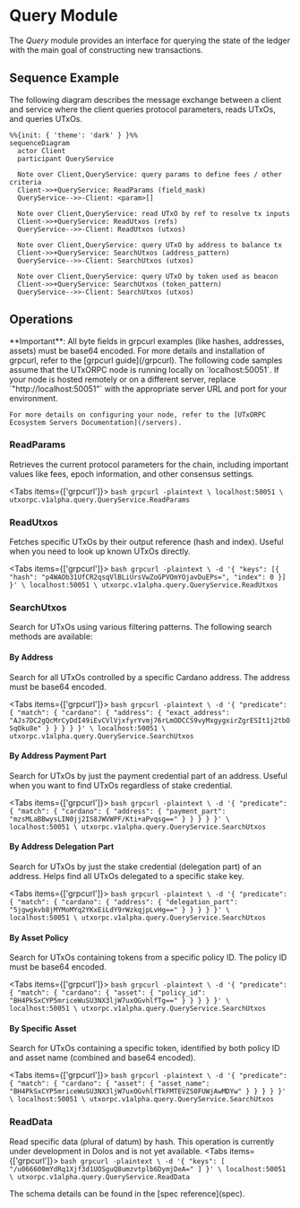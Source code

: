 

# Query Module

The _Query_ module provides an interface for querying the state of the ledger with the main goal of constructing new transactions.

## Sequence Example

The following diagram describes the message exchange between a client and service where the client queries protocol parameters, reads UTxOs, and queries UTxOs.


```mermaid
%%{init: { 'theme': 'dark' } }%%
sequenceDiagram
  actor Client
  participant QueryService

  Note over Client,QueryService: query params to define fees / other criteria
  Client->>+QueryService: ReadParams (field_mask)
  QueryService-->>-Client: <param>[]

  Note over Client,QueryService: read UTxO by ref to resolve tx inputs
  Client->>+QueryService: ReadUtxos (refs)
  QueryService-->>-Client: ReadUtxos (utxos)

  Note over Client,QueryService: query UTxO by address to balance tx
  Client->>+QueryService: SearchUtxos (address_pattern)
  QueryService-->>-Client: SearchUtxos (utxos)

  Note over Client,QueryService: query UTxO by token used as beacon
  Client->>+QueryService: SearchUtxos (token_pattern)
  QueryService-->>-Client: SearchUtxos (utxos)
```


## Operations

<Callout type="info">
  **Important**: All byte fields in grpcurl examples (like hashes, addresses, assets) must be base64 encoded.
  For more details and installation of grpcurl, refer to the [grpcurl guide](/grpcurl).
</Callout>

<Callout type="note">
    The following code samples assume that the UTxORPC node is running locally on `localhost:50051`. If your node is hosted remotely or on a different server, replace `"http://localhost:50051"` with the appropriate server URL and port for your environment. 
    
    For more details on configuring your node, refer to the [UTxORPC Ecosystem Servers Documentation](/servers).
</Callout>

### ReadParams
Retrieves the current protocol parameters for the chain, including important values like fees, epoch information, and other consensus settings.

<Tabs items={['grpcurl']}>
  <Tab>
    ```bash
    grpcurl -plaintext \
      localhost:50051 \
      utxorpc.v1alpha.query.QueryService.ReadParams
    ```
  </Tab>
</Tabs>

### ReadUtxos 
Fetches specific UTxOs by their output reference (hash and index). Useful when you need to look up known UTxOs directly.

<Tabs items={['grpcurl']}>
  <Tab>
    ```bash
    grpcurl -plaintext \
      -d '{
        "keys": [{
          "hash": "p4WAOb31UfCR2qsqVlBLiUrsVwZoGPVOmYOjavDuEPs=",
          "index": 0
        }]
      }' \
      localhost:50051 \
      utxorpc.v1alpha.query.QueryService.ReadUtxos
    ```
  </Tab>
</Tabs>

### SearchUtxos
Search for UTxOs using various filtering patterns. The following search methods are available:

#### By Address
Search for all UTxOs controlled by a specific Cardano address. The address must be base64 encoded.

<Tabs items={['grpcurl']}>
  <Tab>
    ```bash
    grpcurl -plaintext \
      -d '{
        "predicate": {
          "match": {
            "cardano": {
              "address": {
                "exact_address": "AJs7DC2gQcMrCyDdI49iEvCVlVjxfyrYvmj76rLmODCCS9vyMxgygxirZgrESIt1j2tbOSqOku8e"
              }
            }
          }
        }
      }' \
      localhost:50051 \
      utxorpc.v1alpha.query.QueryService.SearchUtxos
    ```
  </Tab>
</Tabs>

#### By Address Payment Part 
Search for UTxOs by just the payment credential part of an address. Useful when you want to find UTxOs regardless of stake credential.

<Tabs items={['grpcurl']}>
  <Tab>
    ```bash
    grpcurl -plaintext \
      -d '{
        "predicate": {
          "match": {
            "cardano": {
              "address": {
                "payment_part": "mzsMLaBBwysLIN0jj2IS8JWVWPF/Kti+aPvqsg=="
              }
            }
          }
        }
      }' \
      localhost:50051 \
      utxorpc.v1alpha.query.QueryService.SearchUtxos
    ```
  </Tab>
</Tabs>

#### By Address Delegation Part
Search for UTxOs by just the stake credential (delegation part) of an address. Helps find all UTxOs delegated to a specific stake key.

<Tabs items={['grpcurl']}>
  <Tab>
    ```bash
    grpcurl -plaintext \
      -d '{
        "predicate": {
          "match": {
            "cardano": {
                "address": {
                    "delegation_part": "5jgwgkvb8jMYMoMYq2YKxEiLdY9rWzkqjpLvHg=="
                }
            }
          }
        }
      }' \
      localhost:50051 \
      utxorpc.v1alpha.query.QueryService.SearchUtxos
    ```
  </Tab>
</Tabs>

#### By Asset Policy
Search for UTxOs containing tokens from a specific policy ID. The policy ID must be base64 encoded.

<Tabs items={['grpcurl']}>
  <Tab>
    ```bash
    grpcurl -plaintext \
      -d '{
        "predicate": {
          "match": {
            "cardano": {
              "asset": {
                "policy_id": "BH4PkSxCYP5mriceWuSU3NX3ljW7uxOGvhlfTg=="
              }
            }
          }
        }
      }' \
      localhost:50051 \
      utxorpc.v1alpha.query.QueryService.SearchUtxos
    ```
  </Tab>
</Tabs>

#### By Specific Asset 
Search for UTxOs containing a specific token, identified by both policy ID and asset name (combined and base64 encoded).

<Tabs items={['grpcurl']}>
  <Tab>
    ```bash
    grpcurl -plaintext \
      -d '{
        "predicate": {
          "match": {
            "cardano": {
              "asset": {
                "asset_name": "BH4PkSxCYP5mriceWuSU3NX3ljW7uxOGvhlfTkFMTEVZS0FUWjAwMDYw"
              }
            }
          }
        }
      }' \
      localhost:50051 \
      utxorpc.v1alpha.query.QueryService.SearchUtxos
    ```
  </Tab>
</Tabs>

### ReadData 
Read specific data (plural of datum) by hash.
<Callout type="warning">
  This operation is currently under development in Dolos and is not yet available.
</Callout>
<Tabs items={['grpcurl']}>
  <Tab>
    ```bash
    grpcurl -plaintext \
      -d '{
        "keys": [
          "/u066600mYdRq1Xjf3d1UOSguQ8umzvtplb6DymjDeA="
        ]
      }' \
      localhost:50051 \
      utxorpc.v1alpha.query.QueryService.ReadData
    ```
  </Tab>
</Tabs>


<Callout type="info">
  The schema details can be found in the [spec reference](spec).
</Callout>